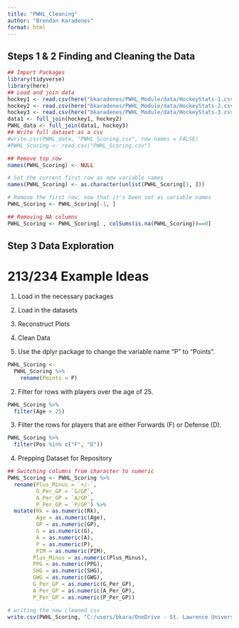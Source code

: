 ```yaml
---
title: "PWHL_Cleaning"
author: "Brendan Karadenes"
format: html
---
```


## Steps 1 & 2 Finding and Cleaning the Data

```r
## Import Packages
library(tidyverse)
library(here)
## Load and join data
hockey1 <- read.csv(here("bkaradenes/PWHL_Module/data/HockeyStats-1.csv"))
hockey2 <- read.csv(here("bkaradenes/PWHL_Module/data/HockeyStats-2.csv"))
hockey3 <- read.csv(here("bkaradenes/PWHL_Module/data/HockeyStats-3.csv"))
data1 <- full_join(hockey1, hockey2)
PWHL_data <- full_join(data1, hockey3)
## Write full dataset as a csv
#write.csv(PWHL_data, "PWHL_Scoring.csv", row.names = FALSE)
#PWHL_Scoring <- read.csv("PWHL_Scoring.csv")
```

```r
## Remove top row
names(PWHL_Scoring) <- NULL

# Set the current first row as new variable names
names(PWHL_Scoring) <- as.character(unlist(PWHL_Scoring[1, ]))

# Remove the first row, now that it's been set as variable names
PWHL_Scoring <- PWHL_Scoring[-1, ]
```

```r
## Removing NA columns
PWHL_Scoring <- PWHL_Scoring[ , colSums(is.na(PWHL_Scoring))==0]
```

## Step 3 Data Exploration

# 213/234 Example Ideas

1. Load in the necessary packages
2. Load in the datasets
3. Reconstruct Plots
4. Clean Data


1. Use the dplyr package to change the variable name "P" to "Points".

```r
PWHL_Scoring <-
  PWHL_Scoring %>%
    rename(Points = P)
```

2. Filter for rows with players over the age of 25.

```r
PWHL_Scoring %>%
  filter(Age > 25)
```

3. Filter the rows for players that are either Forwards (F) or Defense (D).

```r
PWHL_Scoring %>%
  filter(Pos %in% c("F", "D"))
```


4. Prepping Dataset for Repository

```r
## Switching columns from character to numeric
PWHL_Scoring <- PWHL_Scoring %>%
  rename(Plus_Minus = `+/-`,
         G_Per_GP = `G/GP`,
         A_Per_GP = `A/GP`,
         P_Per_GP = `P/GP`) %>%
  mutate(Rk = as.numeric(Rk),
         Age = as.numeric(Age),
         GP = as.numeric(GP),
         G = as.numeric(G),
         A = as.numeric(A),
         P = as.numeric(P),
         PIM = as.numeric(PIM),
        Plus_Minus = as.numeric(Plus_Minus),
        PPG = as.numeric(PPG),
        SHG = as.numeric(SHG),
        GWG = as.numeric(GWG),
        G_Per_GP = as.numeric(G_Per_GP),
        A_Per_GP = as.numeric(A_Per_GP),
        P_Per_GP = as.numeric(P_Per_GP))
```

```r
# writing the new cleaned csv
write.csv(PWHL_Scoring, "C:/users/bkara/OneDrive - St. Lawrence University/stat_289_score/bkaradenes/PWHL_Module/data/PWHL_Final.csv", row.names = FALSE)
```




